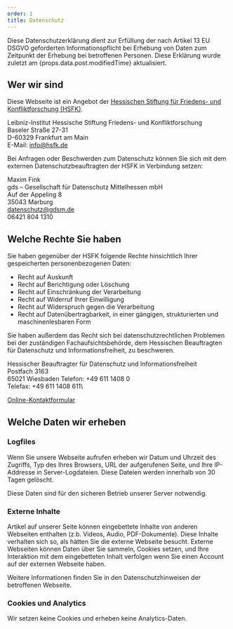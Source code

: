 ```yaml
---
order: 1
title: Datenschutz
---
```


Diese Datenschutzerklärung dient zur Erfüllung der nach Artikel 13 EU DSGVO geforderten Informationspflicht bei Erhebung von Daten zum Zeitpunkt der Erhebung bei betroffenen Personen. Diese Erklärung wurde zuletzt am {props.data.post.modifiedTime} aktualisiert.

## Wer wir sind

Diese Webseite ist ein Angebot der [Hessischen Stiftung für Friedens- und Konfliktforschung (HSFK)](https://www.hsfk.de/).

Leibniz-Institut Hessische Stiftung Friedens- und Konfliktforschung\
Baseler Straße 27-31\
D-60329 Frankfurt am Main\
E-Mail: [info@hsfk.de](mailto:info@hsfk.de)

Bei Anfragen oder Beschwerden zum Datenschutz können Sie sich mit dem externen Datenschutz­beauftragten der HSFK in Verbindung setzen:

Maxim Fink\
gds – Gesellschaft für Datenschutz Mittelhessen mbH\
Auf der Appeling 8\
35043 Marburg\
[datenschutz@gdsm.de](mailto:datenschutz@gdsm.de)\
06421 804 1310

## Welche Rechte Sie haben 

Sie haben gegenüber der HSFK folgende Rechte hinsichtlich Ihrer gespeicherten personen­bezogenen Daten:

- Recht auf Auskunft
- Recht auf Berichtigung oder Löschung
- Recht auf Einschränkung der Verarbeitung
- Recht auf Widerruf Ihrer Einwilligung
- Recht auf Widerspruch gegen die Verarbeitung
- Recht auf Datenübertragbarkeit, in einer gängigen, strukturierten und maschinenlesbaren Form

Sie haben außerdem das Recht sich bei datenschutzrechtlichen Problemen bei der zuständigen Fachauf­sichts­behörde, dem Hessischen Beauftragten für Datenschutz und Informationsfreiheit, zu beschweren.

Hessischer Beauftragter für Datenschutz und Informationsfreiheit\
Postfach 3163\
65021 Wiesbaden
Telefon: +49 611 1408 0\
Telefax: +49 611 1408 611\

[Online-Kontaktformular](https://datenschutz.hessen.de/über-uns/kontakt)

## Welche Daten wir erheben

### Logfiles

Wenn Sie unsere Webseite aufrufen erheben wir Datum und Uhrzeit des Zugriffs, Typ des Ihres Browsers, 
URL der aufgerufenen Seite, und Ihre IP-Addresse in Server-Logdateien. Diese Dateien werden innerhalb von 30 Tagen gelöscht.

Diese Daten sind für den sicheren Betrieb unserer Server notwendig.

### Externe Inhalte

Artikel auf unserer Seite können eingebettete Inhalte von anderen Webseiten enthalten (z.b. Videos, Audio, PDF-Dokumente). Diese Inhalte verhalten sich so, als hätten Sie die externe Webseite besucht. Externe Webseiten können Daten über Sie sammeln, Cookies setzen, und Ihre Interaktion mit dem eingebetteten Inhalt verfolgen wenn Sie einen Account auf der externen Webseite haben.

Weitere Informationen finden Sie in den Datenschutzhinweisen der betroffenen Webseite.

### Cookies und Analytics

Wir setzen keine Cookies und erheben keine Analytics-Daten.
